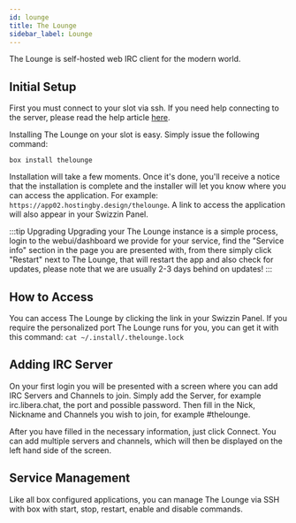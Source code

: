 ```yaml
---
id: lounge
title: The Lounge
sidebar_label: Lounge
---
```


The Lounge is self-hosted web IRC client for the modern world.

## Initial Setup
First you must connect to your slot via ssh. If you need help connecting to the server, please read the help article [here](../getting-started/how-do-i-connect.md).

Installing The Lounge on your slot is easy. Simply issue the following command:

```plaintext main
box install thelounge
```
Installation will take a few moments. Once it's done, you'll receive a notice that the installation is complete and the installer will let you know where you can access the application. For example: `https://app02.hostingby.design/thelounge`.
A link to access the application will also appear in your Swizzin Panel.

:::tip Upgrading
Upgrading your The Lounge instance is a simple process, login to the webui/dashboard we provide for your service, find the "Service info" section in the page you are presented with, from there simply click "Restart" next to The Lounge, that will restart the app and also check for updates, please note that we are usually 2-3 days behind on updates!
:::

## How to Access
You can access The Lounge by clicking the link in your Swizzin Panel. If you require the personalized port The Lounge runs for you, you can get it with this command:
`cat ~/.install/.thelounge.lock`

## Adding IRC Server
On your first login you will be presented with a screen where you can add IRC Servers and Channels to join. 
Simply add the Server, for example irc.libera.chat, the port and possible password. 
Then fill in the Nick, Nickname and Channels you wish to join, for example #thelounge.

After you have filled in the necessary information, just click Connect.  You can add multiple servers and channels, which will then be displayed on the left hand side of the screen.

## Service Management

Like all box configured applications, you can manage The Lounge via SSH with box with start, stop, restart, enable and disable commands.


<SystemdTabs service="thelounge" />

